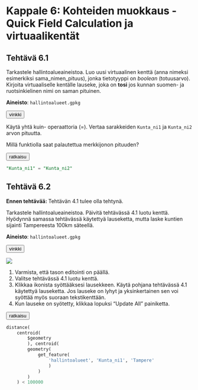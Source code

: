 # Kappale 6: Kohteiden muokkaus - Quick Field Calculation ja virtuaalikentät

## Tehtävä 6.1

Tarkastele hallintoalueaineistoa. Luo uusi virtuaalinen kenttä (anna nimeksi esimerkiksi sama_nimen_pituus), jonka tietotyyppi on _boolean_ (totuusarvo). Kirjoita virtuaaliselle kentälle lauseke, joka on **tosi** jos kunnan suomen- ja ruotsinkielinen nimi on saman pituinen.

**Aineisto**: `hallintoalueet.gpkg`

<button onclick="toggleAnswer(this)" class="btn answer_btn">vinkki</button>

::: hidden-box
Käytä yhtä kuin- operaattoria (=). Vertaa sarakkeiden ```Kunta_ni1``` ja ```Kunta_ni2``` arvon pituutta.

Millä funktiolla saat palautettua merkkijonon pituuden?
:::

<button onclick="toggleAnswer(this)" class="btn answer_btn">ratkaisu</button>

::: hidden-box
::: code-box
``` sql
"Kunta_ni1" = "Kunta_ni2"
```
:::
:::

## Tehtävä 6.2

**Ennen tehtävää: ** Tehtävän 4.1 tulee olla tehtynä.

Tarkastele hallintoalueaineistoa. Päivitä tehtävässä 4.1 luotu kenttä. Hyödynnä samassa tehtävässä käytettyä lauseketta, mutta laske kuntien sijainti Tampereesta 100km säteellä.

**Aineisto**: `hallintoalueet.gpkg`

<button onclick="toggleAnswer(this)" class="btn answer_btn">vinkki</button>

::: hidden-box
![](img/kappale_6/image1.png)

1. Varmista, että tason editointi on päällä.
2. Valitse tehtävässä 4.1 luotu kenttä.
3. Klikkaa ikonista syöttääksesi lausekkeen. Käytä pohjana tehtävässä 4.1 käytettyä lauseketta. Jos lauseke on lyhyt ja yksinkertainen sen voi syöttää myös suoraan tekstikenttään.
4. Kun lauseke on syötetty, klikkaa lopuksi "Update All" painiketta.
:::

<button onclick="toggleAnswer(this)" class="btn answer_btn">ratkaisu</button>

::: hidden-box
::: code-box
``` sql
distance(
	centroid(
		$geometry
		), centroid(
		geometry(
			get_feature(
				'hallintoalueet', 'Kunta_ni1', 'Tampere'
				)
			)
		)
	) < 100000
```
:::
:::